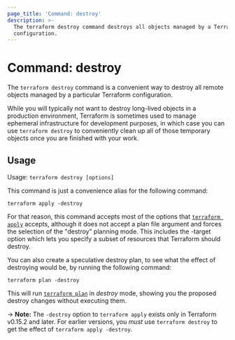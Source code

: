 ```yaml
---
page_title: 'Command: destroy'
description: >-
  The terraform destroy command destroys all objects managed by a Terraform
  configuration.
---
```


# Command: destroy

The `terraform destroy` command is a convenient way to destroy all remote
objects managed by a particular Terraform configuration.

While you will typically not want to destroy long-lived objects in a production
environment, Terraform is sometimes used to manage ephemeral infrastructure
for development purposes, in which case you can use `terraform destroy` to
conveniently clean up all of those temporary objects once you are finished
with your work.

## Usage

Usage: `terraform destroy [options]`

This command is just a convenience alias for the following command:

```
terraform apply -destroy
```

For that reason, this command accepts most of the options that
[`terraform apply`](/cli/commands/apply) accepts, although it does
not accept a plan file argument and forces the selection of the "destroy"
planning mode. This includes the -target option which lets you specify a subset of resources that Terraform should destroy.

You can also create a speculative destroy plan, to see what the effect of
destroying would be, by running the following command:

```
terraform plan -destroy
```

This will run [`terraform plan`](/cli/commands/plan) in _destroy_ mode, showing
you the proposed destroy changes without executing them.

-> **Note:** The `-destroy` option to `terraform apply` exists only in
Terraform v0.15.2 and later. For earlier versions, you _must_ use
`terraform destroy` to get the effect of `terraform apply -destroy`.
